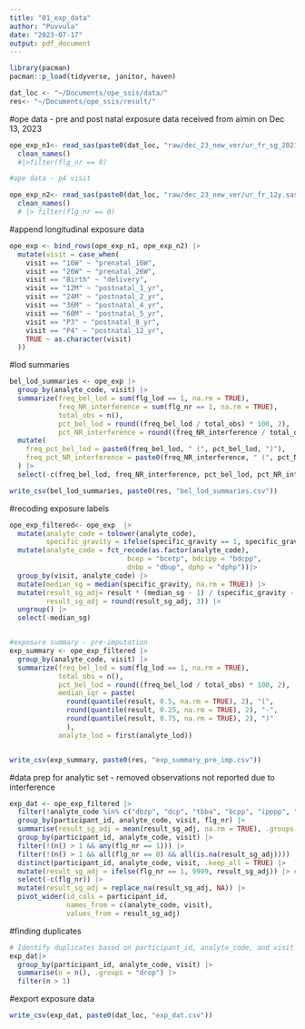 ```yaml
---
title: "01_exp_data"
author: "Puvvula"
date: "2023-07-17"
output: pdf_document
---
```


```r
library(pacman)
pacman::p_load(tidyverse, janitor, haven)

dat_loc <- "~/Documents/ope_ssis/data/"
res<- "~/Documents/ope_ssis/result/"
```

#ope data - pre and post natal exposure data received from aimin on Dec 13, 2023
```r
ope_exp_n1<- read_sas(paste0(dat_loc, "raw/dec_23_new_ver/ur_fr_sg_20210921.sas7bdat")) |>
  clean_names() 
  #|>filter(flg_nr == 0)

#ope data - p4 visit

ope_exp_n2<- read_sas(paste0(dat_loc, "raw/dec_23_new_ver/ur_fr_12y.sas7bdat")) |>
  clean_names() 
  # |> filter(flg_nr == 0)
```

#append longitudinal exposure data
```r
ope_exp <- bind_rows(ope_exp_n1, ope_exp_n2) |>
  mutate(visit = case_when(
    visit == "16W" ~ "prenatal_16W",
    visit == "26W" ~ "prenatal_26W",
    visit == "Birth" ~ "delivery",
    visit == "12M" ~ "postnatal_1_yr",
    visit == "24M" ~ "postnatal_2_yr",
    visit == "36M" ~ "postnatal_4_yr",
    visit == "60M" ~ "postnatal_5_yr",
    visit == "P3" ~ "postnatal_8_yr",
    visit == "P4" ~ "postnatal_12_yr",
    TRUE ~ as.character(visit)
  ))
```

#lod summaries
```r
bel_lod_summaries <- ope_exp |>
  group_by(analyte_code, visit) |>
  summarize(freq_bel_lod = sum(flg_lod == 1, na.rm = TRUE),
            freq_NR_interference = sum(flg_nr == 1, na.rm = TRUE),
            total_obs = n(),
            pct_bel_lod = round((freq_bel_lod / total_obs) * 100, 2),
            pct_NR_interference = round((freq_NR_interference / total_obs) * 100, 2)) |>
  mutate(
    freq_pct_bel_lod = paste0(freq_bel_lod, " (", pct_bel_lod, ")"),
    freq_pct_NR_interference = paste0(freq_NR_interference, " (", pct_NR_interference, ")")
  ) |>
  select(-c(freq_bel_lod, freq_NR_interference, pct_bel_lod, pct_NR_interference))

write_csv(bel_lod_summaries, paste0(res, "bel_lod_summaries.csv"))
```

#recoding exposure labels
```r
ope_exp_filtered<- ope_exp  |>
  mutate(analyte_code = tolower(analyte_code),
         specific_gravity = ifelse(specific_gravity == 1, specific_gravity + 0.0001, specific_gravity)) |>
  mutate(analyte_code = fct_recode(as.factor(analyte_code), 
                             bcep = "bcetp", bdcipp = "bdcpp", 
                             dnbp = "dbup", dphp = "dphp"))|>
  group_by(visit, analyte_code) |>
  mutate(median_sg = median(specific_gravity, na.rm = TRUE)) |>
  mutate(result_sg_adj= result * (median_sg - 1) / (specific_gravity - 1), na.rm=T,
         result_sg_adj = round(result_sg_adj, 3)) |>
  ungroup() |>
  select(-median_sg)


#exposure summary - pre-imputation
exp_summary <- ope_exp_filtered |>
  group_by(analyte_code, visit) |>
  summarize(freq_bel_lod = sum(flg_lod == 1, na.rm = TRUE),
            total_obs = n(),
            pct_bel_lod = round((freq_bel_lod / total_obs) * 100, 2),
            median_iqr = paste(
              round(quantile(result, 0.5, na.rm = TRUE), 2), "(", 
              round(quantile(result, 0.25, na.rm = TRUE), 2), "-", 
              round(quantile(result, 0.75, na.rm = TRUE), 2), ")"
              ),
            analyte_lod = first(analyte_lod))


write_csv(exp_summary, paste0(res, "exp_summary_pre_imp.csv"))
```

#data prep for analytic set - removed observations not reported due to interference
```r
exp_dat <- ope_exp_filtered |>
  filter(!analyte_code %in% c("dbzp", "dcp", "tbba", "bcpp", "ipppp", "tbppp")) |>
  group_by(participant_id, analyte_code, visit, flg_nr) |>
  summarise(result_sg_adj = mean(result_sg_adj, na.rm = TRUE), .groups = "drop") |>
  group_by(participant_id, analyte_code, visit) |>
  filter(!(n() > 1 && any(flg_nr == 1))) |>
  filter(!(n() > 1 && all(flg_nr == 0) && all(is.na(result_sg_adj)))) |>
  distinct(participant_id, analyte_code, visit, .keep_all = TRUE) |>
  mutate(result_sg_adj = ifelse(flg_nr == 1, 9999, result_sg_adj)) |> #observations with 9999 are NR due to interference
  select(-c(flg_nr)) |>
  mutate(result_sg_adj = replace_na(result_sg_adj, NA)) |>
  pivot_wider(id_cols = participant_id,
              names_from = c(analyte_code, visit), 
              values_from = result_sg_adj) 
```

#finding duplicates
```r
# Identify duplicates based on participant_id, analyte_code, and visit
exp_dat|>
  group_by(participant_id, analyte_code, visit) |>
  summarise(n = n(), .groups = "drop") |>
  filter(n > 1)
```

#export exposure data
```r
write_csv(exp_dat, paste0(dat_loc, "exp_dat.csv"))
```



